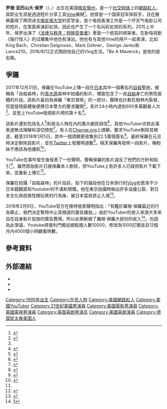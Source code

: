 {{noteTA
|1=zh-hans:社交网络; zh-hk:社交網絡; zh-tw:社群網路;
|2=zh-hans:通过; zh-hant:透過;
|3=zh-hans:法律与秩序：特殊受害者; zh-hk:律政風雲：風化組; zh-tw:法網遊龍：特案組;
}}
{{Undue|time=2020-05-31}}
{{Infobox person
| name        =  罗根·保罗
| image       = Logan Paul (48086619418).jpg
| caption     = 2019年6月的保羅
| birth_name  = Logan Alexander Paul<ref name=MooseRoots>{{cite web|url=http://birth-records.mooseroots.com/l/13352978/Logan-Alexander-Paul|title=Birth Record of Logan Alexander Paul|publisher=MooseRoots|accessdate=May 2, 2017}}{{Dead link|date=2018年7月 |bot=InternetArchiveBot |fix-attempted=yes }}</ref>
| birth_date  = {{Birth date and age|1995|04|01}}
| birth_place = {{USA}}[[俄亥俄州|俄亥俄州]]{{link-en|威斯特萊克|Westlake, Ohio}}<ref name=MooseRoots/>
| residence   = {{USA}}[[加利福尼亞州|加利福尼亞州]][[洛杉磯|洛杉磯]]
| nationality = {{USA}} 
| occupation  = {{flatlist|
* YouTuber
* Viner
* 演員
}}
|known_for    = [[Vine|Vine]]和[[YouTube|YouTube]]
| height      = 6'2"
| partner    =
| parents    = 葛雷格·保罗（Greg Paul）
帕米拉·斯蒂普尼克（Pamela Stepnick）
| relatives   = [[傑克·保羅|傑克·保羅]]（弟弟）
| website     = {{official|http://loganpaul.com/}}
| module      = {{Infobox YouTube personality|embed=yes
| pseudonym =
| years active = 2013年至今
| genre = [[喜劇|喜劇]]
| channel_name=
| catchphrase(s) = Be A Maverick
| subscribers = 一千七百萬（Logan Paul Vlogs）<br>四百七十萬（TheOfficalLoganPaul）<br>二千一百七十萬（總共）
| views = 三十六億（Logan Paul Vlogs）<br>四億（TheOfficalLoganPaul）<br>四十億（總共）
| view_date =
| subscriber_date =
| network = 
| associated_acts = 
| silver_button = yes
| silver_year = 2016
| gold_button = yes
| gold_year = 2016
| diamond_button =yes
| diamond_year = 2017
| stats_update = 2017年8月17日
}}
}}
'''罗根·亚历山大·保罗'''（{{lang-en|Logan Alexander Paul}}），{{bd|1995年|4月1日|catIdx=Paul}}）出生在美国[[俄亥俄州|俄亥俄州]]{{link-en|威斯特萊克|Westlake, Ohio}}，是一个[[社交网络|社交网络]]上的[[網路紅人|網路紅人]]，其职业生涯是透過短片分享工具[[Vine|Vine]]展開<ref name=AdWeek>{{Cite news|url=http://www.adweek.com/news/advertising-branding/how-vines-hunky-goofball-logan-paul-plans-become-mainstream-superstar-169152|title=How Vine's Hunky Goofball Logan Paul Plans to Become a Mainstream Superstar|last=Stanley|first=T.L.|newspaper=[[AdWeek|AdWeek]]|date=October 27, 2016|accessdate=2016-06-26|archive-date=2017-01-28|archive-url=https://web.archive.org/web/20170128125944/http://www.adweek.com/news/advertising-branding/how-vines-hunky-goofball-logan-paul-plans-become-mainstream-superstar-169152|dead-url=no}}</ref>。他曾是一个国家冠军摔跤手，且在雅典赢得了两项进去[[俄亥俄大学|俄亥俄大学]]的奖学金，首个电视表演工作是一个坏天气电影公司的短片，在里面表演彩虹侠。因此也产生了一个名叫彩虹侠的系列。2015上半年，保罗出演了《[[法律与秩序：特殊受害者|法律与秩序：特殊受害者]]》里面一个疯狂的绑架者。在新电视剧《独行怪人》的试播集中他也有演出。他也有与其他Vine的用户一起表演，比如King Bach，Christian Delgrosso，Mark Dohner，George Janko和Lance210。2016/9/12正式開啟他自己的Vlog生活。「Be A Maverick」是他的座右銘。

== 爭議 ==
2017年12月31日，保羅在YouTube上傳一段在[[日本|日本]]其中一個著名的[[自殺場所列表|自殺聖地]]，被稱為「自殺森林」的[[青木原|青木原]]森林中拍攝的影片，裡面包含了一具[[自縊|自縊]]身亡的男性屍體的片段。該影片最初為保羅「東京冒險」的一部分，團隊也計劃在樹林內紮營，但當發現屍體後便應日本警方的要求離開<ref name="NYM">{{cite web|last1=Swearingen|first1=Jake|title=Logan Paul Posts Footage of Apparent Suicide Victim on YouTube|url=http://nymag.com/selectall/2018/01/logan-paul-suicide-forest-video-youtube.html|website=New York Magazine|language=en|accessdate=2018-01-06|archive-date=2018-07-04|archive-url=https://web.archive.org/web/20180704225444/http://nymag.com/selectall/2018/01/logan-paul-suicide-forest-video-youtube.html|dead-url=no}}</ref>。影片24小時內達到600多萬觀看人次<ref name="NYM"/>，並登上YouTube發燒影片榜的第十名<ref>{{cite web|title=Logan Paul, and the toxic YouTube prank culture that created him, explained|url=https://www.vox.com/2018/1/3/16841160/logan-paul-aokigahara-suicide-controversy|website=Vox|accessdate=4 January 2018}}</ref>。

該影片遭到包括名人<ref name="Mash">{{cite web|last1=Connellan|first1=Shannon|title=YouTube star Logan Paul apologises for video showing an apparent victim of suicide|url=http://mashable.com/2018/01/02/logan-paul-video-apology/|website=Mashable|language=en}}</ref>和政治人物在內的廣大網民撻伐<ref name="McCurry">{{cite web|last1=McCurry|first1=Justin|title=YouTube star Logan Paul apologises for film of man's body in Japan|url=https://www.theguardian.com/world/2018/jan/02/outcry-as-youtube-star-posts-video-of-dead-body-in-japan|website=The Guardian|date=2 January 2018|quote=British Labour MP Melanie Onn, who had tweeted that she bought a Logan Paul hoodie as a Christmas present for her 10-year-old son, said the video was 'dreadful'...}}</ref>，其他YouTuber亦對此事表達無法理解和深切憤怒<ref>{{cite web|last1=Park|first1=Madison|last2=Smith|first2=Emily|last3=Sanchez|first3=Ray|title=YouTube star Logan Paul posts new apology for showing video of body|url=http://edition.cnn.com/2018/01/02/health/logan-paul-video/index.html|website=CNN}}</ref>。有人在[[Change.org|Change.org]]上請願，要求YouTube刪除其頻道，截至2018年1月5日，其中一個請願更收集到22.5萬個簽名<ref>{{cite web|title=Logan Paul ‘Dead Body’ Video Spurs Thousands To Petition To Get Him Off YouTube|url=https://www.huffingtonpost.com/entry/logan-paul-dead-body-petition_us_5a4f97bee4b089e14dba6cd7|website=Huffington Post|accessdate=2018-01-05}}</ref>。最終保羅在元旦時決定刪除該影片，並在[[Twitter|Twitter]]上發聲明道歉<ref>{{cite web|url=https://twitter.com/LoganPaul/status/948026294066864128 |title =Dear Internet,|date= 2018-01-02|publisher=[[Twitter|Twitter]]|accessdate=2017-01-06}}</ref>。隔天保羅再發佈一段影片，稱粉絲不應該為他護航<ref>{{cite web|title=So Sorry.|url=https://www.youtube.com/watch?v=QwZT7T-TXT0&t=1s|website=YouTube/com|accessdate=January 5, 2018}}</ref>。

YouTube在事件發生後發表了一份聲明，聲稱保羅的影片違反了他們的方針和指引<ref name="McCurry" />。雖然原始影片已被保羅本人刪除，但YouTube上有許多人已經把影片下載下來，並重新上傳它<ref>{{cite web|title=YouTube can't contain Logan Paul's video because YouTubers know the rules|url=https://www.theverge.com/2018/1/3/16844704/youtube-logan-paul-reupload-japan-suicide-video|website=The Verge|accessdate=4 January 2018}}</ref>。

保羅在拍攝「自殺森林」的片段前，拍下的幾段他在日本旅行的[[影像部落格|Vlog]]也惹來不少日本籍觀眾和Youtuber的不滿和憤慨。他在東京拍攝時做出許多滋擾公眾、對日本文化與民族性開玩笑的行為後，被日本當局禁止入境<ref>{{Cite news|url=http://www.eonline.com/news/904025/logan-paul-s-whole-trip-to-japan-was-pretty-disrespectful|title=Logan Paul's Whole Trip to Japan Was Pretty Disrespectful|newspaper=E! Online|accessdate=2018-01-06|language=en-US}}</ref>。

2018年2月9日，YouTube官方在推特發表聲明指出：「有鑑於羅根·保羅最近的行為舉止，我們決定暫時中止其頻道的廣告播放。」由於YouTuber的收入來源大多來自在自身影片投放的廣告費用，所以此舉斷絕了羅根·保羅大部份的收入<ref>[https://twitter.com/ytcreators/status/961887633302462465]</ref>。也因為此爭議，Youtube將營利門檻從總點閱人數10000，修改為1000訂閱並且12個月內4000個小時觀看時數。

== 參考資料 ==
{{reflist}}

== 外部連結 ==
* {{Cite web|url=http://www.adweek.com/news/advertising-branding/how-vines-hunky-goofball-logan-paul-plans-become-mainstream-superstar-169152|title=How Vine's Hunky Goofball Logan Paul Plans to Become a Mainstream Superstar | Adweek|accessdate=May 27, 2016|publisher=adweek.com|archive-date=2017-01-28|archive-url=https://web.archive.org/web/20170128125944/http://www.adweek.com/news/advertising-branding/how-vines-hunky-goofball-logan-paul-plans-become-mainstream-superstar-169152|dead-url=no}}
* {{official|http://loganpaul.com/}}
* {{IMDb name|6982686}}

{{DEFAULTSORT: Paul, Logan}}
[[Category:1995年出生|Category:1995年出生]]
[[Category:在世人物|Category:在世人物]]
[[Category:美國網路紅人|Category:美國網路紅人]]
[[Category:美國YouTuber|Category:美國YouTuber]]
[[Category:21世紀美國男演員|Category:21世紀美國男演員]]
[[Category:美國電影男演員|Category:美國電影男演員]]
[[Category:美國電視男演員|Category:美國電視男演員]]
[[Category:美国喜剧男演员|Category:美国喜剧男演员]]
[[Category:美國喜劇演員|Category:美國喜劇演員]]
[[Category:德国犹太裔美国人|Category:德国犹太裔美国人]]